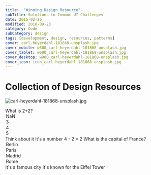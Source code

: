 ---
title:  "Winning Design Resource"
subTitle: Solutions to Common UI Challenges
date: 2015-02-26
modified: 2018-09-23
category: Code
subCategory: design
tags: [development, design, resources, patterns]
cover: carl-heyerdahl-181868-unsplash.jpg
cover_mobile: w300_carl-heyerdahl-181868-unsplash.jpg
cover_tablet: w600_carl-heyerdahl-181868-unsplash.jpg
cover_desktop: w900_carl-heyerdahl-181868-unsplash.jpg
cover_icon: icon_carl-heyerdahl-181868-unsplash.jpg
---


# Collection of Design Resources

![carl-heyerdahl-181868-unsplash.jpg](carl-heyerdahl-181868-unsplash.jpg)

<section>
  <Gist path="justsml/badccebfb44fd20dae39b49a2e29085b"></Gist>
</section>


<QuizUI>
 <Challenge>
   <Question>
     What is 2+2?
   </Question>
   <Options>
     <Option hint="You ok?">NaN</Option>
     <Option>3</Option>
     <Option answer={true}>4</Option>
     <Option hint="Too much...">5</Option>
   </Options>
   <Hints>
     <Hint>Think about it</Hint>
     <Hint>It's a number</Hint>
   </Hints>
   <Explanation>
     4 - 2 = 2
   </Explanation>
 </Challenge>
 <Challenge>
   <Question>
     What is the capital of France?
   </Question>
   <Options>
     <Option hint="Not quite">Berlin</Option>
     <Option answer={true}>Paris</Option>
     <Option hint="Try again">Madrid</Option>
     <Option hint="Nope">Rome</Option>
   </Options>
   <Hints>
     <Hint>It's a famous city</Hint>
     <Hint>It's known for the Eiffel Tower</Hint>
   </Hints>
 </Challenge>
</QuizUI>
